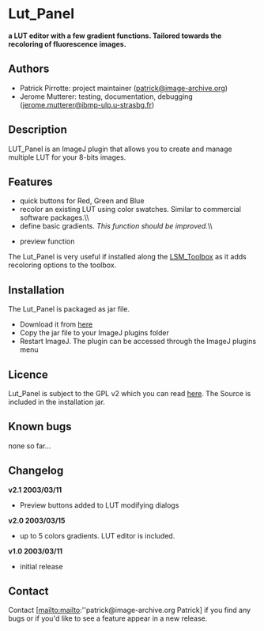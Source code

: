 = Lut_Panel =

'''a LUT editor with a few gradient functions. Tailored towards the recoloring of fluorescence images.'''

== Authors ==

* Patrick Pirrotte: project maintainer ([mailto:mailto:patrick@image-archive.org patrick@image-archive.org])
* Jerome Mutterer: testing, documentation, debugging ([mailto:mailto:patrick@image-archive.org jerome.mutterer@ibmp-ulp.u-strasbg.fr])


== Description ==

LUT_Panel is an ImageJ plugin that allows you to create and manage multiple LUT for your 8-bits images.

== Features ==

* quick buttons for Red, Green and Blue
* recolor an existing LUT using color swatches. Similar to commercial software packages.\\
* define basic gradients. ''This function should be improved.''\\

* preview function


The Lut_Panel is very useful if installed along the [[:plugin:inputoutput:lsmtoolbox:start|LSM_Toolbox]] as it adds recoloring options to the toolbox.

== Installation ==

The Lut_Panel is packaged as jar file.

* Download it from [[http://rsb.info.nih.gov/ij/plugins/lut-panel.html|here]]
* Copy the jar file to your ImageJ plugins folder
* Restart ImageJ. The plugin can be accessed through the ImageJ plugins menu

== Licence ==

Lut_Panel is subject to the GPL v2 which you can read [[http://www.gnu.org/licenses/gpl.txt|here]]. The Source is included in the installation jar.

== Known bugs ==

none so far...

== Changelog ==

'''v2.1 2003/03/11'''

* Preview buttons added to LUT modifying dialogs

'''v2.0 2003/03/15'''

* up to 5 colors gradients. LUT editor is included.

'''v1.0 2003/03/11'''

* initial release

== Contact ==

Contact [mailto:mailto:''patrick@image-archive.org Patrick] if you find any bugs or if you'd like to see a feature appear in a new release. 
